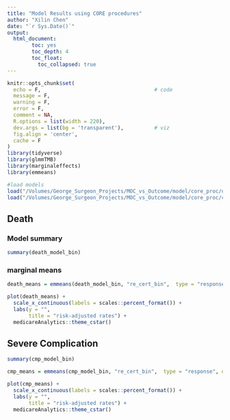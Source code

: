 ```yaml
---
title: "Model Results using CORE procedures"
author: "Xilin Chen"
date: "`r Sys.Date()`"
output: 
  html_document:
        toc: yes
        toc_depth: 4
        toc_float:
          toc_collapsed: true
---
```


```r
knitr::opts_chunk$set(
  echo = F,                                     # code
  message = F,
  warning = F,
  error = F,
  comment = NA,
  R.options = list(width = 220),
  dev.args = list(bg = 'transparent'),          # viz
  fig.align = 'center',
  cache = F
)
library(tidyverse)
library(glmmTMB)
library(marginaleffects)
library(emmeans)
```

```r
#load models
load("/Volumes/George_Surgeon_Projects/MOC_vs_Outcome/model/core_proc/death_model_bin.rdata")
load("/Volumes/George_Surgeon_Projects/MOC_vs_Outcome/model/core_proc/cmp_model_bin.rdata")
```


## Death

### Model summary

```r
summary(death_model_bin)
```

### marginal means

```r
death_means = emmeans(death_model_bin, "re_cert_bin",  type = "response", data = death_model_bin$frame)

plot(death_means) +
  scale_x_continuous(labels = scales::percent_format()) +
  labs(y = "",
       title = "risk-adjusted rates") +
  medicareAnalytics::theme_cstar()

```


## Severe Complication

```r
summary(cmp_model_bin)
```

```r
cmp_means = emmeans(cmp_model_bin, "re_cert_bin",  type = "response", data = cmp_model_bin$frame)

plot(cmp_means) +
  scale_x_continuous(labels = scales::percent_format()) +
  labs(y = "",
       title = "risk-adjusted rates") +
  medicareAnalytics::theme_cstar()
```

